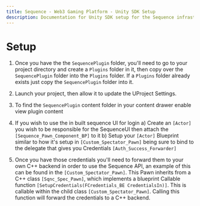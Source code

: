 ```yaml
---
title: Sequence - Web3 Gaming Platform - Unity SDK Setup
description: Documentation for Unity SDK setup for the Sequence infrastructure stack for web3 gaming.
---
```


# Setup

1) Once you have the the `SequencePlugin` folder, you'll need to go to your project directory and create a `Plugins` folder in it, then copy over the `SequencePlugin` folder into the `Plugins` folder. If a `Plugins` folder already exists just copy the `SequencePlugin` folder into it.

2) Launch your project, then allow it to update the UProject Settings.

3) To find the `SequencePlugin` content folder in your content drawer enable view plugin content

4) If you wish to use the in built sequence UI for login
    a) Create an `[Actor]` you wish to be responsible for the SequenceUI then attach the `[Sequence_Pawn_Component_BP]` to it
    b) Setup your `[Actor]` Blueprint similar to how it's setup in `[Custom_Spectator_Pawn]` being sure to bind to the delegate that gives you Credentials `[Auth_Success_Forwarder]`

5) Once you have those credentials you'll need to forward them to your own C++ backend in order to use the Sequence API, an example of this can be found in the `[Custom_Spectator_Pawn]`. This Pawn inherits from a C++ class `[Sqnc_Spec_Pawn]`, which implements a blueprint Callable function `[SetupCredentials(FCredentials_BE CredentialsIn)]`. This is callable within the child class `[Custom_Spectator_Pawn]`. Calling this function will forward the credentials to a C++ backend.
